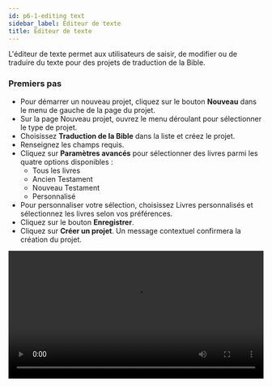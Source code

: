 ```yaml
---
id: p6-1-editing text
sidebar_label: Éditeur de texte
title: Éditeur de texte
---
```


L'éditeur de texte permet aux utilisateurs de saisir, de modifier ou de traduire du texte pour des projets de traduction de la Bible.

### Premiers pas

- Pour démarrer un nouveau projet, cliquez sur le bouton **Nouveau** dans le menu de gauche de la page du projet.
- Sur la page Nouveau projet, ouvrez le menu déroulant pour sélectionner le type de projet.
- Choisissez **Traduction de la Bible** dans la liste et créez le projet.
- Renseignez les champs requis.
- Cliquez sur **Paramètres avancés** pour sélectionner des livres parmi les quatre options disponibles :
  - Tous les livres
  - Ancien Testament
  - Nouveau Testament
  - Personnalisé
- Pour personnaliser votre sélection, choisissez Livres personnalisés et sélectionnez les livres selon vos préférences.
- Cliquez sur le bouton **Enregistrer**.
- Cliquez sur **Créer un projet**. Un message contextuel confirmera la création du projet.

<video controls src="/0.8.1/en_texteditor_create.mp4" width="100%" type="video/mov"/>

### Travailler dans l'éditeur de texte

- Ouvrez le **Projet** que vous avez créé ; il se lancera avec l'**Éditeur de texte**.
- Cliquez sur l'icône **Nouvelle mise en page** pour charger les ressources de référence.
- Cliquez sur l'icône **Sélecteur de ressources** dans la **Nouvelle mise en page**.
- Un **Panneau Ressources** s'ouvrira, affichant la liste des ressources disponibles.
- Utilisez le **Navigateur BCV** pour basculer entre **Livre, Chapitre et Verset**.
- Sélectionnez le verset dans lequel vous souhaitez **saisir, modifier ou copier-coller**.

<video controls src="/0.8.1/en_texteditor_working.mp4" width="100%" type="video/mov"/>

### Raccourcis clavier pour l'éditeur de texte

- **Ctrl+Z** – Annuler
- **Ctrl+y** – Rétablir
- **Tab** – Verset suivant
- **Maj+tab** – Verset précédent
- **Ctrl+s** – Enregistrer

### Ajustements de police dans l'éditeur de texte

Pour modifier le style de police, cliquez sur l'icône <img src="/0.8.1/en_font-style.png" width="30px" alt="fontstyle"/> en haut à droite de l'éditeur.

Pour ajuster la taille de police, cliquez sur l'icône <img src="/0.8.1/en_font-size.png" width="30px" alt="fontsize"/> en haut à droite.

**Pour vérifier la navigation, [cliquez ici](../Text%20Bible%20Translation/p6-2-navigationlock.mdx)**

<!--
<h3> Dans cette version, cette fonction n'est pas disponible </h3>

La fonction **Éditer** se trouve en haut à gauche de la **colonne de traduction,** à côté de la fonction **Fichier**.

Pour le moment, **Scribe** ne supporte que l'édition **S** ou **En-têtes de section**.

- Cliquez sur la lettre **S** à l'écran pour ajouter un titre de section
- Afficher un exemple d'image qui met en évidence le titre de la section

<img src="/0.5.3/fr_editing_text.png"  width="1000px" alt="notification"/>
-->